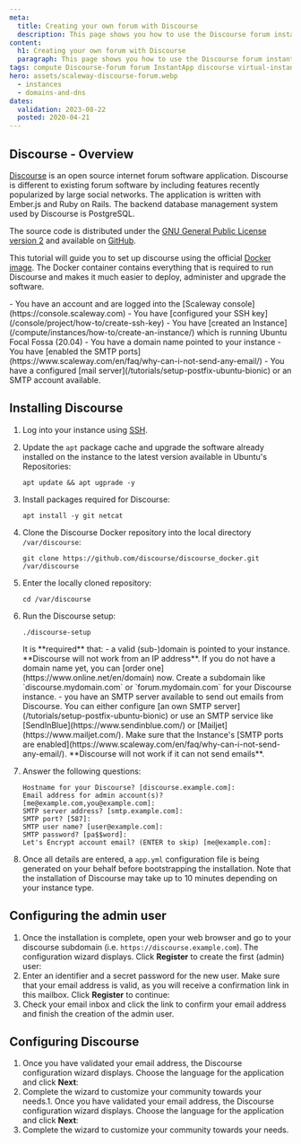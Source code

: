 ```yaml
---
meta:
  title: Creating your own forum with Discourse
  description: This page shows you how to use the Discourse forum instant app on your Instance.
content:
  h1: Creating your own forum with Discourse
  paragraph: This page shows you how to use the Discourse forum instant app on your Instance.
tags: compute Discourse-forum forum InstantApp discourse virtual-instance
hero: assets/scaleway-discourse-forum.webp
  - instances
  - domains-and-dns
dates:
  validation: 2023-08-22
  posted: 2020-04-21
---
```


## Discourse - Overview

[Discourse](https://www.discourse.org) is an open source internet forum software application. Discourse is different to existing forum software by including features recently popularized by large social networks. The application is written with Ember.js and Ruby on Rails. The backend database management system used by Discourse is PostgreSQL.

The source code is distributed under the [GNU General Public License version 2](https://www.gnu.org/licenses/old-licenses/gpl-2.0.html) and available on [GitHub](https://github.com/discourse/discourse).

This tutorial will guide you to set up discourse using the official [Docker image](https://github.com/discourse/discourse_docker). The Docker container contains everything that is required to run Discourse and makes it much easier to deploy, administer and upgrade the software.

<Macro id="iam-requirements" />

<Message type="requirement">
  - You have an account and are logged into the [Scaleway console](https://console.scaleway.com)
  - You have [configured your SSH key](/console/project/how-to/create-ssh-key)
  - You have [created an Instance](/compute/instances/how-to/create-an-instance/) which is running Ubuntu Focal Fossa (20.04)
  - You have a domain name pointed to your instance
  - You have [enabled the SMTP ports](https://www.scaleway.com/en/faq/why-can-i-not-send-any-email/)
  - You have a configured [mail server](/tutorials/setup-postfix-ubuntu-bionic) or an SMTP account available.
</Message>

## Installing Discourse

1. Log into your instance using [SSH](/compute/instances/how-to/connect-to-instance).
2. Update the `apt` package cache and upgrade the software already installed on the instance to the latest version available in Ubuntu's Repositories:
    ```
    apt update && apt ugprade -y
    ```
3. Install packages required for Discourse:
    ```
    apt install -y git netcat
    ```
4. Clone the Discourse Docker repository into the local directory `/var/discourse`:
    ```
    git clone https://github.com/discourse/discourse_docker.git /var/discourse
    ```
5. Enter the locally cloned repository:
    ```
    cd /var/discourse
    ```
6. Run the Discourse setup:
    ```
    ./discourse-setup
    ```

    <Message type="important">
      It is **required** that:
        - a valid (sub-)domain is pointed to your instance. **Discourse will not work from an IP address**. If you do not have a domain name yet, you can [order one](https://www.online.net/en/domain) now. Create a subdomain like `discourse.mydomain.com` or `forum.mydomain.com` for your Discourse instance.
        - you have an SMTP server available to send out emails from Discourse. You can either configure [an own SMTP server](/tutorials/setup-postfix-ubuntu-bionic) or use an SMTP service like [SendInBlue](https://www.sendinblue.com/) or [Mailjet](https://www.mailjet.com/). Make sure that the Instance's [SMTP ports are enabled](https://www.scaleway.com/en/faq/why-can-i-not-send-any-email/). **Discourse will not work if it can not send emails**.
    </Message>
7. Answer the following questions:
    ```
    Hostname for your Discourse? [discourse.example.com]:
    Email address for admin account(s)? [me@example.com,you@example.com]:
    SMTP server address? [smtp.example.com]:
    SMTP port? [587]:
    SMTP user name? [user@example.com]:
    SMTP password? [pa$$word]:
    Let's Encrypt account email? (ENTER to skip) [me@example.com]:
    ```
8. Once all details are entered, a `app.yml` configuration file is being generated on your behalf before bootstrapping the installation. Note that the installation of Discourse may take up to 10 minutes depending on your instance type.

## Configuring the admin user

1. Once the installation is complete, open your web browser and go to your discourse subdomain (i.e. `https://discourse.example.com`). The configuration wizard displays. Click **Register** to create the first (admin) user:
    <Lightbox src="scaleway-discourse01.webp" alt="" />
2. Enter an identifier and a secret password for the new user. Make sure that your email address is valid, as you will receive a confirmation link in this mailbox. Click **Register** to continue:
    <Lightbox src="scaleway-discourse02.webp" alt="" />
3. Check your email inbox and click the link to confirm your email address and finish the creation of the admin user.

## Configuring Discourse

1. Once you have validated your email address, the Discourse configuration wizard displays. Choose the language for the application and click **Next**:
    <Lightbox src="scaleway-discourse04.webp" alt="" />
2. Complete the wizard to customize your community towards your needs.1. Once you have validated your email address, the Discourse configuration wizard displays. Choose the language for the application and click **Next**:
    <Lightbox src="scaleway-discourse04.webp" alt="" />
2. Complete the wizard to customize your community towards your needs.  <Lightbox src="scaleway-discourse05.webp" alt="" />
